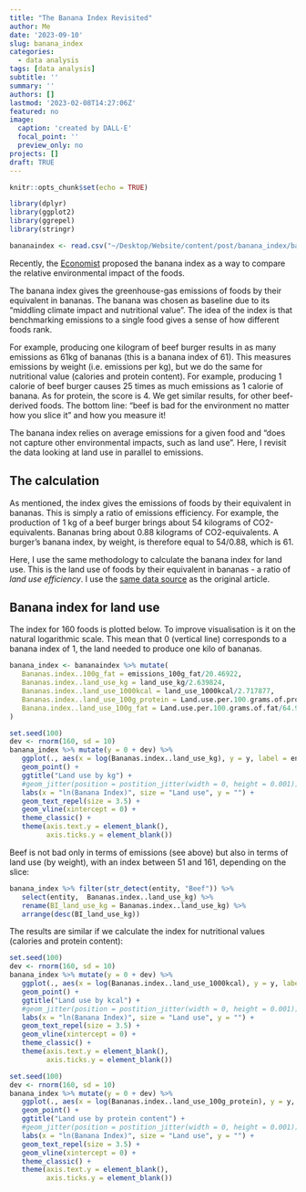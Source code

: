 ```yaml
---
title: "The Banana Index Revisited"
author: Me
date: '2023-09-10'
slug: banana_index
categories:
  - data analysis
tags: [data analysis]
subtitle: ''
summary: ''
authors: []
lastmod: '2023-02-08T14:27:06Z'
featured: no
image:
  caption: 'created by DALL·E'
  focal_point: ''
  preview_only: no
projects: []
draft: TRUE
---
```


```r
knitr::opts_chunk$set(echo = TRUE)
```

```r
library(dplyr)
library(ggplot2)
library(ggrepel)
library(stringr)

bananaindex <- read.csv("~/Desktop/Website/content/post/banana_index/bananaindex.csv")
```

Recently, the [Economist](https://www.economist.com/graphic-detail/2023/04/11/a-different-way-to-measure-the-climate-impact-of-food) proposed the banana index as a way to compare the relative environmental impact of the foods. 

The banana index gives the greenhouse-gas emissions of foods by their equivalent in bananas. The banana was chosen as baseline due to its "middling climate impact and nutritional value". The idea of the index is that benchmarking emissions to a single food gives a sense of how different foods rank. 

For example, producing one kilogram of beef burger results in as many emissions as 61kg of bananas (this is a banana index of 61). This measures emissions by weight (i.e. emissions per kg), but we do the same for nutritional value (calories and protein content). For example, producing 1 calorie of beef burger causes 25 times as much emissions as 1 calorie of banana. As for protein, the score is 4. We get similar results, for other beef-derived foods. The bottom line: "beef is bad for the environment no matter how you slice it" and how you measure it!

The banana index relies on average emissions for a given food and "does not capture other environmental impacts, such as land use". Here, I revisit the data looking at land use in parallel to emissions. 

## The calculation
As mentioned, the index gives the emissions of foods by their equivalent in bananas. This is simply a ratio of emissions efficiency. For example, the production of 1 kg of a beef burger brings about 54 kilograms of CO2-equivalents. Bananas bring about 0.88 kilograms of CO2-equivalents. A burger's banana index, by weight, is therefore equal to 54/0.88, which is 61.

Here, I use the same methodology to calculate the banana index for land use. This is the land use of foods by their equivalent in bananas - a ratio of *land use efficiency*. I use the [same data source](https://github.com/TheEconomist/banana-index-data/) as the original article. 

## Banana index for land use

The index for 160 foods is plotted below. To improve visualisation is it on the natural logarithmic scale. This mean that 0 (vertical line) corresponds to a banana index of 1, the land needed to produce one kilo of bananas.

```r
banana_index <- bananaindex %>% mutate(
   Bananas.index..100g_fat = emissions_100g_fat/20.46922,
   Bananas.index..land_use_kg = land_use_kg/2.639824,
   Bananas.index..land_use_1000kcal = land_use_1000kcal/2.717877,
   Bananas.index..land_use_100g_protein = Land.use.per.100.grams.of.protein/22.82123,
   Banana.index..land_use_100g_fat = Land.use.per.100.grams.of.fat/64.90734
)
```

```r
set.seed(100)
dev <- rnorm(160, sd = 10)
banana_index %>% mutate(y = 0 + dev) %>%
   ggplot(., aes(x = log(Bananas.index..land_use_kg), y = y, label = entity, size = land_use_kg)) +
   geom_point() +
   ggtitle("Land use by kg") +
   #geom_jitter(position = postition_jitter(width = 0, height = 0.001)) +
   labs(x = "ln(Banana Index)", size = "Land use", y = "") +
   geom_text_repel(size = 3.5) +
   geom_vline(xintercept = 0) +
   theme_classic() +
   theme(axis.text.y = element_blank(), 
         axis.ticks.y = element_blank())
```

Beef is not bad only in terms of emissions (see above) but also in terms of land use (by weight), with an index between 51 and 161, depending on the slice: 

```r
banana_index %>% filter(str_detect(entity, "Beef")) %>% 
   select(entity,  Bananas.index..land_use_kg) %>%
   rename(BI_land_use_kg = Bananas.index..land_use_kg) %>%
   arrange(desc(BI_land_use_kg))
```

The results are similar if we calculate the index for nutritional values (calories and protein content):

```r
set.seed(100)
dev <- rnorm(160, sd = 10)
banana_index %>% mutate(y = 0 + dev) %>%
   ggplot(., aes(x = log(Bananas.index..land_use_1000kcal), y = y, label = entity, size = land_use_kg)) +
   geom_point() +
   ggtitle("Land use by kcal") +
   #geom_jitter(position = postition_jitter(width = 0, height = 0.001)) +
   labs(x = "ln(Banana Index)", size = "Land use", y = "") +
   geom_text_repel(size = 3.5) +
   geom_vline(xintercept = 0) +
   theme_classic() +
   theme(axis.text.y = element_blank(), 
         axis.ticks.y = element_blank())
```

```r
set.seed(100)
dev <- rnorm(160, sd = 10)
banana_index %>% mutate(y = 0 + dev) %>%
   ggplot(., aes(x = log(Bananas.index..land_use_100g_protein), y = y, label = entity, size = land_use_kg)) +
   geom_point() +
   ggtitle("Land use by protein content") +
   #geom_jitter(position = postition_jitter(width = 0, height = 0.001)) +
   labs(x = "ln(Banana Index)", size = "Land use", y = "") +
   geom_text_repel(size = 3.5) +
   geom_vline(xintercept = 0) +
   theme_classic() +
   theme(axis.text.y = element_blank(), 
         axis.ticks.y = element_blank())
```


